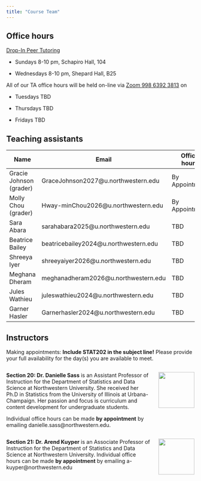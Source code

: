 ---
title: "Course Team"
---

## Office hours

[Drop-In Peer Tutoring](https://www.northwestern.edu/academic-support-learning/course-support/drop-in-peer-tutoring.html)

-   Sundays 8-10 pm, Schapiro Hall, 104

-   Wednesdays 8-10 pm, Shepard Hall, B25

All of our TA office hours will be held on-line via [Zoom 998 6392 3813](https://northwestern.zoom.us/j/99863923813) on

-   Tuesdays TBD

-   Thursdays TBD

-   Fridays TBD

## Teaching assistants

| Name                    | Email                                  | Office hours   |
|-------------------------|----------------------------------------|----------------|
| Gracie Johnson (grader) | GraceJohnson2027\@u.northwestern.edu   | By Appointment |
| Molly Chou (grader)     | Hway-minChou2026\@u.northwestern.edu   | By Appointment |
| Sara Abara              | sarahabara2025\@u.northwestern.edu     | TBD            |
| Beatrice Bailey         | beatricebailey2024\@u.northwestern.edu | TBD            |
| Shreeya Iyer            | shreeyaiyer2026\@u.northwestern.edu    | TBD            |
| Meghana Dheram          | meghanadheram2026\@u.northwestern.edu  | TBD            |
| Jules Wathieu           | juleswathieu2024\@u.northwestern.edu   | TBD            |
| Garner Hasler           | Garnerhasler2024\@u.northwestern.edu   | TBD            |

## Instructors

Making appointments: **Include STAT202 in the subject line!** Please provide your full availability for the day(s) you are available to meet.

::: columns
::: {.column width="80%"}
**Section 20: Dr. Danielle Sass** is an Assistant Professor of Instruction for the Department of Statistics and Data Science at Northwestern University. She received her Ph.D in Statistics from the University of Illinois at Urbana-Champaign. Her passion and focus is curriculum and content development for undergraduate students.

Individual office hours can be made **by appointment** by emailing danielle.sass\@northwestern.edu.

:::

::: {.column width="20%"}
![](images/ta/profile_sass.jpg){height="1in"}
:::
:::

::: columns
::: {.column width="80%"}
**Section 21: Dr. Arend Kuyper** is an Associate Professor of Instruction for the Department of Statistics and Data Science at Northwestern University. Individual office hours can be made **by appointment** by emailing a-kuyper\@northwestern.edu
:::

::: {.column width="20%"}

![](images/ta/profile_kuyper.jpg){height="1in"}

:::
:::
